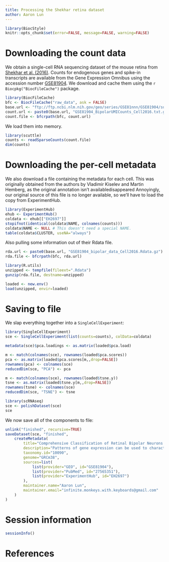 ```yaml
---
title: Processing the Shekhar retina dataset
author: Aaron Lun
---
```


```r
library(BiocStyle)
knitr::opts_chunk$set(error=FALSE, message=FALSE, warning=FALSE)
```

# Downloading the count data

We obtain a single-cell RNA sequencing dataset of the mouse retina from [Shekhar et al. (2016)](https://doi.org/10.1016/j.cell.2016.07.054).
Counts for endogenous genes and spike-in transcripts are available from the Gene Expression Omnibus
using the accession number [GSE81904](https://www.ncbi.nlm.nih.gov/geo/query/acc.cgi?acc=GSE81904).
We download and cache them using the `r Biocpkg("BiocFileCache")` package.

```r
library(BiocFileCache)
bfc <- BiocFileCache("raw_data", ask = FALSE)
base.url <- "ftp://ftp.ncbi.nlm.nih.gov/geo/series/GSE81nnn/GSE81904/suppl/"
count.url <- paste0(base.url, "GSE81904_BipolarUMICounts_Cell2016.txt.gz")
count.file <- bfcrpath(bfc, count.url)
```

We load them into memory.

```r
library(scuttle)
counts <- readSparseCounts(count.file)
dim(counts)
```

# Downloading the per-cell metadata

We also download a file containing the metadata for each cell.
This was originally obtained from the authors by Vladimir Kiselev and Martin Hemberg, as the original annotation isn't availabledisappeared
Annoyingly, our original source of this file is no longer available, so we'll have to load the copy from ExperimentHub.


```r
library(ExperimentHub)
ehub <- ExperimentHub()
coldata <- ehub[["EH2697"]]
stopifnot(identical(coldata$NAME, colnames(counts)))
coldata$NAME <- NULL # This doesn't need a special NAME.
table(coldata$CLUSTER, useNA="always") 
```

Also pulling some information out of their Rdata file.

```r
rda.url <- paste0(base.url, "GSE81904_bipolar_data_Cell2016.Rdata.gz")
rda.file <- bfcrpath(bfc, rda.url)

library(R.utils)
unzipped <- tempfile(fileext=".Rdata")
gunzip(rda.file, destname=unzipped)

loaded <- new.env()
load(unzipped, envir=loaded)
```

# Saving to file 

We slap everything together into a `SingleCellExperiment`:

```r
library(SingleCellExperiment)
sce <- SingleCellExperiment(list(counts=counts), colData=coldata)

metadata(sce)$pca.loadings <- as.matrix(loaded$pca.load)

m <- match(colnames(sce), rownames(loaded$pca.scores))
pca <- as.matrix(loaded$pca.scores[m,,drop=FALSE])
rownames(pca) <- colnames(sce)
reducedDim(sce, "PCA") <- pca

m <- match(colnames(sce), rownames(loaded$tsne.y))
tsne <- as.matrix(loaded$tsne.y[m,,drop=FALSE])
rownames(tsne) <- colnames(sce)
reducedDim(sce, "TSNE") <- tsne

library(scRNAseq)
sce <- polishDataset(sce)
sce
```

We now save all of the components to file:

```r
unlink("finished", recursive=TRUE)
saveDataset(sce, "finished", 
    createMetadata(
        title="Comprehensive Classification of Retinal Bipolar Neurons by Single-Cell Transcriptomics",
        description="Patterns of gene expression can be used to characterize and classify neuronal types. It is challenging, however, to generate taxonomies that fulfill the essential criteria of being comprehensive, harmonizing with conventional classification schemes, and lacking superfluous subdivisions of genuine types. To address these challenges, we used massively parallel single-cell RNA profiling and optimized computational methods on a heterogeneous class of neurons, mouse retinal bipolar cells (BCs). From a population of ∼25,000 BCs, we derived a molecular classification that identified 15 types, including all types observed previously and two novel types, one of which has a non-canonical morphology and position. We validated the classification scheme and identified dozens of novel markers using methods that match molecular expression to cell morphology. This work provides a systematic methodology for achieving comprehensive molecular classification of neurons, identifies novel neuronal types, and uncovers transcriptional differences that distinguish types within a class.",
        taxonomy.id="10090",
        genome="GRCm38",
        sources=list(
            list(provider="GEO", id="GSE81904"),
            list(provider="PubMed", id="27565351"),
            list(provider="ExperimentHub", id="EH2697")
        ),
        maintainer.name="Aaron Lun",
        maintainer.email="infinite.monkeys.with.keyboards@gmail.com"
    )
)
```

# Session information

```r
sessionInfo()
```

# References
